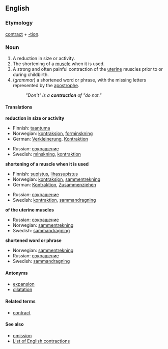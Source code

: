 ==English==

===Etymology===
[[contract]] + [[-tion]].

===Noun===
{{en-noun-reg}}

# A reduction in size or activity.
# The shortening of a [[muscle]] when it is used.
# A strong and often painful contraction of the [[uterine]] muscles prior to or during childbirth.
# (''grammar'') a shortened word or phrase, with the missing letters represented by the [[apostrophe]].
#:''"Don't" is a '''contraction''' of "do not."''

====Translations====

'''reduction in size or activity'''
{{top}}
*Finnish: [[taantuma]]
*Norwegian: [[kontraksjon]], [[forminskning]]
*German: [[Verkleinerung]], [[Kontraktion]]
{{mid}}
*Russian: [[сокращение]]
*Swedish: [[minskning]], [[kontraktion]]
{{bottom}}

'''shortening of a muscle when it is used'''
{{top}}
*Finnish: [[supistus]], [[lihassupistus]]
*Norwegian: [[kontraksjon]], [[sammentrekning]]
*German: [[Kontraktion]], [[Zusammenziehen]]
{{mid}}
*Russian: [[сокращение]]
*Swedish: [[kontraktion]], [[sammandragning]]
{{bottom}}

'''of the uterine muscles'''
{{top}}
{{mid}}
*Russian: [[сокращение]]
*Norwegian: [[sammentrekning]]
*Swedish: [[sammandragning]]
{{bottom}}

'''shortened word or phrase'''
{{top}}
{{mid}}
*Norwegian: [[sammentrekning]]
*Russian: [[сокращение]]
*Swedish: [[sammandragning]]
{{bottom}}

====Antonyms====
*[[expansion]]
*[[dilatation]]

====Related terms====
*[[contract]]

====See also====
*[[omission]]
*[[:Category:English_contractions|List of English contractions]]